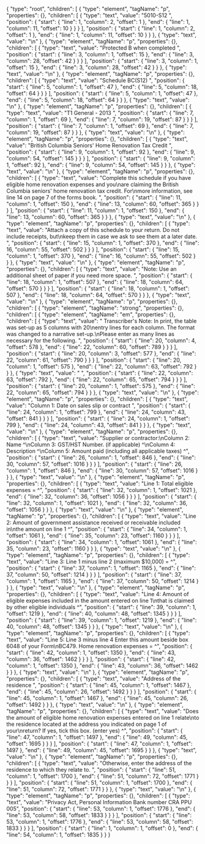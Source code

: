 {
  "type": "root",
  "children": [
    {
      "type": "element",
      "tagName": "p",
      "properties": {},
      "children": [
        {
          "type": "text",
          "value": "5010-S12 ",
          "position": {
            "start": {
              "line": 1,
              "column": 2,
              "offset": 1
            },
            "end": {
              "line": 1,
              "column": 11,
              "offset": 10
            }
          }
        }
      ],
      "position": {
        "start": {
          "line": 1,
          "column": 2,
          "offset": 1
        },
        "end": {
          "line": 1,
          "column": 11,
          "offset": 10
        }
      }
    },
    {
      "type": "text",
      "value": "\n"
    },
    {
      "type": "element",
      "tagName": "p",
      "properties": {},
      "children": [
        {
          "type": "text",
          "value": "Protected B when completed ",
          "position": {
            "start": {
              "line": 3,
              "column": 1,
              "offset": 15
            },
            "end": {
              "line": 3,
              "column": 28,
              "offset": 42
            }
          }
        }
      ],
      "position": {
        "start": {
          "line": 3,
          "column": 1,
          "offset": 15
        },
        "end": {
          "line": 3,
          "column": 28,
          "offset": 42
        }
      }
    },
    {
      "type": "text",
      "value": "\n"
    },
    {
      "type": "element",
      "tagName": "p",
      "properties": {},
      "children": [
        {
          "type": "text",
          "value": "Schedule BC(S12) ",
          "position": {
            "start": {
              "line": 5,
              "column": 1,
              "offset": 47
            },
            "end": {
              "line": 5,
              "column": 18,
              "offset": 64
            }
          }
        }
      ],
      "position": {
        "start": {
          "line": 5,
          "column": 1,
          "offset": 47
        },
        "end": {
          "line": 5,
          "column": 18,
          "offset": 64
        }
      }
    },
    {
      "type": "text",
      "value": "\n"
    },
    {
      "type": "element",
      "tagName": "p",
      "properties": {},
      "children": [
        {
          "type": "text",
          "value": "T1 General - 2013 ",
          "position": {
            "start": {
              "line": 7,
              "column": 1,
              "offset": 69
            },
            "end": {
              "line": 7,
              "column": 19,
              "offset": 87
            }
          }
        }
      ],
      "position": {
        "start": {
          "line": 7,
          "column": 1,
          "offset": 69
        },
        "end": {
          "line": 7,
          "column": 19,
          "offset": 87
        }
      }
    },
    {
      "type": "text",
      "value": "\n"
    },
    {
      "type": "element",
      "tagName": "p",
      "properties": {},
      "children": [
        {
          "type": "text",
          "value": "British Columbia Seniors' Home Renovation Tax Credit ",
          "position": {
            "start": {
              "line": 9,
              "column": 1,
              "offset": 92
            },
            "end": {
              "line": 9,
              "column": 54,
              "offset": 145
            }
          }
        }
      ],
      "position": {
        "start": {
          "line": 9,
          "column": 1,
          "offset": 92
        },
        "end": {
          "line": 9,
          "column": 54,
          "offset": 145
        }
      }
    },
    {
      "type": "text",
      "value": "\n"
    },
    {
      "type": "element",
      "tagName": "p",
      "properties": {},
      "children": [
        {
          "type": "text",
          "value": "Complete this schedule if you have eligible home renovation expenses and you\nare claiming the British Columbia seniors' home renovation tax credit. For\nmore information, see line 14 on page 7 of the forms book. ",
          "position": {
            "start": {
              "line": 11,
              "column": 1,
              "offset": 150
            },
            "end": {
              "line": 13,
              "column": 60,
              "offset": 365
            }
          }
        }
      ],
      "position": {
        "start": {
          "line": 11,
          "column": 1,
          "offset": 150
        },
        "end": {
          "line": 13,
          "column": 60,
          "offset": 365
        }
      }
    },
    {
      "type": "text",
      "value": "\n"
    },
    {
      "type": "element",
      "tagName": "p",
      "properties": {},
      "children": [
        {
          "type": "text",
          "value": "Attach a copy of this schedule to your return. Do not include receipts, but\nkeep them in case we ask to see them at a later date. ",
          "position": {
            "start": {
              "line": 15,
              "column": 1,
              "offset": 370
            },
            "end": {
              "line": 16,
              "column": 55,
              "offset": 502
            }
          }
        }
      ],
      "position": {
        "start": {
          "line": 15,
          "column": 1,
          "offset": 370
        },
        "end": {
          "line": 16,
          "column": 55,
          "offset": 502
        }
      }
    },
    {
      "type": "text",
      "value": "\n"
    },
    {
      "type": "element",
      "tagName": "p",
      "properties": {},
      "children": [
        {
          "type": "text",
          "value": "Note: Use an additional sheet of paper if you need more space. ",
          "position": {
            "start": {
              "line": 18,
              "column": 1,
              "offset": 507
            },
            "end": {
              "line": 18,
              "column": 64,
              "offset": 570
            }
          }
        }
      ],
      "position": {
        "start": {
          "line": 18,
          "column": 1,
          "offset": 507
        },
        "end": {
          "line": 18,
          "column": 64,
          "offset": 570
        }
      }
    },
    {
      "type": "text",
      "value": "\n"
    },
    {
      "type": "element",
      "tagName": "p",
      "properties": {},
      "children": [
        {
          "type": "element",
          "tagName": "strong",
          "properties": {},
          "children": [
            {
              "type": "element",
              "tagName": "em",
              "properties": {},
              "children": [
                {
                  "type": "text",
                  "value": " Transcriber's Note: In print, the table was set-up as 5 columns with 20\nentry lines for each column. The format was changed to a narrative set-up.\nPlease enter as many lines as necessary for the following. ",
                  "position": {
                    "start": {
                      "line": 20,
                      "column": 4,
                      "offset": 578
                    },
                    "end": {
                      "line": 22,
                      "column": 60,
                      "offset": 789
                    }
                  }
                }
              ],
              "position": {
                "start": {
                  "line": 20,
                  "column": 3,
                  "offset": 577
                },
                "end": {
                  "line": 22,
                  "column": 61,
                  "offset": 790
                }
              }
            }
          ],
          "position": {
            "start": {
              "line": 20,
              "column": 1,
              "offset": 575
            },
            "end": {
              "line": 22,
              "column": 63,
              "offset": 792
            }
          }
        },
        {
          "type": "text",
          "value": "  ",
          "position": {
            "start": {
              "line": 22,
              "column": 63,
              "offset": 792
            },
            "end": {
              "line": 22,
              "column": 65,
              "offset": 794
            }
          }
        }
      ],
      "position": {
        "start": {
          "line": 20,
          "column": 1,
          "offset": 575
        },
        "end": {
          "line": 22,
          "column": 65,
          "offset": 794
        }
      }
    },
    {
      "type": "text",
      "value": "\n"
    },
    {
      "type": "element",
      "tagName": "p",
      "properties": {},
      "children": [
        {
          "type": "text",
          "value": "Column 1: Date on sales slip or contract  ",
          "position": {
            "start": {
              "line": 24,
              "column": 1,
              "offset": 799
            },
            "end": {
              "line": 24,
              "column": 43,
              "offset": 841
            }
          }
        }
      ],
      "position": {
        "start": {
          "line": 24,
          "column": 1,
          "offset": 799
        },
        "end": {
          "line": 24,
          "column": 43,
          "offset": 841
        }
      }
    },
    {
      "type": "text",
      "value": "\n"
    },
    {
      "type": "element",
      "tagName": "p",
      "properties": {},
      "children": [
        {
          "type": "text",
          "value": "Supplier or contractor:\nColumn 2: Name ^\nColumn 3: GST/HST Number. (if applicable) ^\nColumn 4: Description ^\nColumn 5: Amount paid (including all applicable taxes) ^",
          "position": {
            "start": {
              "line": 26,
              "column": 1,
              "offset": 846
            },
            "end": {
              "line": 30,
              "column": 57,
              "offset": 1016
            }
          }
        }
      ],
      "position": {
        "start": {
          "line": 26,
          "column": 1,
          "offset": 846
        },
        "end": {
          "line": 30,
          "column": 57,
          "offset": 1016
        }
      }
    },
    {
      "type": "text",
      "value": "\n"
    },
    {
      "type": "element",
      "tagName": "p",
      "properties": {},
      "children": [
        {
          "type": "text",
          "value": "Line 1: Total eligible expenses = ^",
          "position": {
            "start": {
              "line": 32,
              "column": 1,
              "offset": 1021
            },
            "end": {
              "line": 32,
              "column": 36,
              "offset": 1056
            }
          }
        }
      ],
      "position": {
        "start": {
          "line": 32,
          "column": 1,
          "offset": 1021
        },
        "end": {
          "line": 32,
          "column": 36,
          "offset": 1056
        }
      }
    },
    {
      "type": "text",
      "value": "\n"
    },
    {
      "type": "element",
      "tagName": "p",
      "properties": {},
      "children": [
        {
          "type": "text",
          "value": "Line 2: Amount of government assistance received or receivable included in\nthe amount on line 1 ^",
          "position": {
            "start": {
              "line": 34,
              "column": 1,
              "offset": 1061
            },
            "end": {
              "line": 35,
              "column": 23,
              "offset": 1160
            }
          }
        }
      ],
      "position": {
        "start": {
          "line": 34,
          "column": 1,
          "offset": 1061
        },
        "end": {
          "line": 35,
          "column": 23,
          "offset": 1160
        }
      }
    },
    {
      "type": "text",
      "value": "\n"
    },
    {
      "type": "element",
      "tagName": "p",
      "properties": {},
      "children": [
        {
          "type": "text",
          "value": "Line 3: Line 1 minus line 2 (maximum $10,000) = ^",
          "position": {
            "start": {
              "line": 37,
              "column": 1,
              "offset": 1165
            },
            "end": {
              "line": 37,
              "column": 50,
              "offset": 1214
            }
          }
        }
      ],
      "position": {
        "start": {
          "line": 37,
          "column": 1,
          "offset": 1165
        },
        "end": {
          "line": 37,
          "column": 50,
          "offset": 1214
        }
      }
    },
    {
      "type": "text",
      "value": "\n"
    },
    {
      "type": "element",
      "tagName": "p",
      "properties": {},
      "children": [
        {
          "type": "text",
          "value": "Line 4: Amount of eligible expenses included in the amount entered on line 1\nthat is claimed by other eligible individuals ^",
          "position": {
            "start": {
              "line": 39,
              "column": 1,
              "offset": 1219
            },
            "end": {
              "line": 40,
              "column": 48,
              "offset": 1345
            }
          }
        }
      ],
      "position": {
        "start": {
          "line": 39,
          "column": 1,
          "offset": 1219
        },
        "end": {
          "line": 40,
          "column": 48,
          "offset": 1345
        }
      }
    },
    {
      "type": "text",
      "value": "\n"
    },
    {
      "type": "element",
      "tagName": "p",
      "properties": {},
      "children": [
        {
          "type": "text",
          "value": "Line 5: Line 3 minus line 4 Enter this amount beside box 6048 of your Form\nBC479. Home renovation expenses = ^",
          "position": {
            "start": {
              "line": 42,
              "column": 1,
              "offset": 1350
            },
            "end": {
              "line": 43,
              "column": 36,
              "offset": 1462
            }
          }
        }
      ],
      "position": {
        "start": {
          "line": 42,
          "column": 1,
          "offset": 1350
        },
        "end": {
          "line": 43,
          "column": 36,
          "offset": 1462
        }
      }
    },
    {
      "type": "text",
      "value": "\n"
    },
    {
      "type": "element",
      "tagName": "p",
      "properties": {},
      "children": [
        {
          "type": "text",
          "value": "Address of the residence ",
          "position": {
            "start": {
              "line": 45,
              "column": 1,
              "offset": 1467
            },
            "end": {
              "line": 45,
              "column": 26,
              "offset": 1492
            }
          }
        }
      ],
      "position": {
        "start": {
          "line": 45,
          "column": 1,
          "offset": 1467
        },
        "end": {
          "line": 45,
          "column": 26,
          "offset": 1492
        }
      }
    },
    {
      "type": "text",
      "value": "\n"
    },
    {
      "type": "element",
      "tagName": "p",
      "properties": {},
      "children": [
        {
          "type": "text",
          "value": "Does the amount of eligible home renovation expenses entered on line 1 relate\nto the residence located at the address you indicated on page 1 of your\nreturn? If yes, tick this box. (enter yes) ^",
          "position": {
            "start": {
              "line": 47,
              "column": 1,
              "offset": 1497
            },
            "end": {
              "line": 49,
              "column": 45,
              "offset": 1695
            }
          }
        }
      ],
      "position": {
        "start": {
          "line": 47,
          "column": 1,
          "offset": 1497
        },
        "end": {
          "line": 49,
          "column": 45,
          "offset": 1695
        }
      }
    },
    {
      "type": "text",
      "value": "\n"
    },
    {
      "type": "element",
      "tagName": "p",
      "properties": {},
      "children": [
        {
          "type": "text",
          "value": "Otherwise, enter the address of the residence to which they relate to. ",
          "position": {
            "start": {
              "line": 51,
              "column": 1,
              "offset": 1700
            },
            "end": {
              "line": 51,
              "column": 72,
              "offset": 1771
            }
          }
        }
      ],
      "position": {
        "start": {
          "line": 51,
          "column": 1,
          "offset": 1700
        },
        "end": {
          "line": 51,
          "column": 72,
          "offset": 1771
        }
      }
    },
    {
      "type": "text",
      "value": "\n"
    },
    {
      "type": "element",
      "tagName": "p",
      "properties": {},
      "children": [
        {
          "type": "text",
          "value": "Privacy Act, Personal Information Bank number CRA PPU 005",
          "position": {
            "start": {
              "line": 53,
              "column": 1,
              "offset": 1776
            },
            "end": {
              "line": 53,
              "column": 58,
              "offset": 1833
            }
          }
        }
      ],
      "position": {
        "start": {
          "line": 53,
          "column": 1,
          "offset": 1776
        },
        "end": {
          "line": 53,
          "column": 58,
          "offset": 1833
        }
      }
    }
  ],
  "position": {
    "start": {
      "line": 1,
      "column": 1,
      "offset": 0
    },
    "end": {
      "line": 54,
      "column": 1,
      "offset": 1835
    }
  }
}
